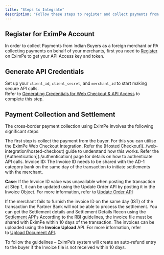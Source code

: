 ```yaml
---
title: "Steps to Integrate"
description: "Follow these steps to register and collect payments from customer in India"
---
```


## Register for EximPe Account

In order to collect Payments from Indian Buyers as a foreign merchant or PA collecting payments on behalf of your merchants, first you need to [Register](/integration-guide/getting-started/register-merchant) on EximPe to get your API Access key and token.

## Generate API Credentials

Set up your `client_id`, `client_secret`, and `merchant_id` to start making secure API calls.\
Refer to [Generating Credentials for Web Checkout & API Access](./test-credentials) to complete this step.

## Payment Collection and Settlement

The cross-border payment collection using EximPe involves the following significant steps:


<Steps>
  <Step title="Step 1: Collect Payment using Hosted Checkout Integration">
    The first step is collect the payment from the buyer. For this you can utilise the EximPe Web Checkout Integration. Refer the [Hosted Checkout](../web-integration/hosted-checkout) guide to understand how this works. Refer the [Authentication](./authentication) page for details on how to authenticate API calls.
  </Step>
  <Step title="Step 2: Update Invoice ID [Conditional]">
    Invoice ID: The Invoice ID needs to be shared with the AD-1 category bank on the same day of the transaction to initiate settlements with the merchant.

**Case**: If the Invoice ID value was unavailable when posting the transaction at Step 1, it can be updated using the Update Order API by posting it in the Invoice Object. For more information, refer to [Update Order API](../../api-reference/order/update_order)

If the merchant fails to furnish the invoice ID on the same day (IST) of the transaction the Partner Bank will not be able to process the settlement.
  </Step>
  <Step title="Step 3: Get Settlement Details">
    You can get the Settlement details and Settlement Details Recon using the [Settlement API's](../../api-reference/settelement/)
  </Step>
  <Step title="Step 4: Upload the Invoices">
   According to the RBI guidelines, the invoice file must be shared with EximPe within 10 days of the transaction. The invoices can be uploaded using the **Invoice Upload** API. For more information, refer to [Upload Document API](../../api-reference/order/invoice_upload).

To follow the guidelines – EximPe’s system will create an auto-refund entry to the buyer if the Invoice file is not received within 10 days. 
  </Step>
</Steps>


